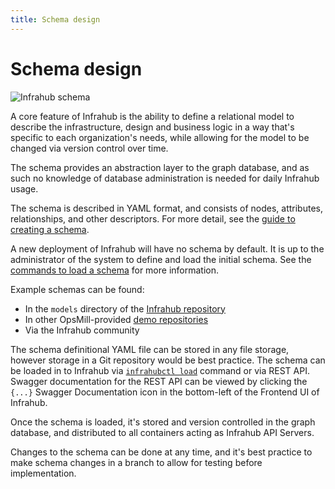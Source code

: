 ```yaml
---
title: Schema design
---
```


# Schema design

![Infrahub schema](./../media/overview-schema.excalidraw.svg)

A core feature of Infrahub is the ability to define a relational model to describe the infrastructure, design and business logic in a way that's specific to each organization's needs, while allowing for the model to be changed via version control over time.

The schema provides an abstraction layer to the graph database, and as such no knowledge of database administration is needed for daily Infrahub usage.

The schema is described in YAML format, and consists of nodes, attributes, relationships, and other descriptors. For more detail, see the [guide to creating a schema](../guides/create-schema).

A new deployment of Infrahub will have no schema by default. It is up to the administrator of the system to define and load the initial schema. See the [commands to load a schema](../topics/schema#load-a-schema-into-infrahub) for more information.

Example schemas can be found:

- In the `models` directory of the [Infrahub repository](https://github.com/opsmill/infrahub/tree/develop/models)
- In other OpsMill-provided [demo repositories](https://github.com/opsmill?q=demo&type=all&language=&sort=)
- Via the Infrahub community

The schema definitional YAML file can be stored in any file storage, however storage in a Git repository would be best practice. The schema can be loaded in to Infrahub via [`infrahubctl load`](../infrahubctl/infrahubctl-load) command or via REST API. Swagger documentation for the REST API can be viewed by clicking the `{...}` Swagger Documentation icon in the bottom-left of the Frontend UI of Infrahub.

Once the schema is loaded, it's stored and version controlled in the graph database, and distributed to all containers acting as Infrahub API Servers.

Changes to the schema can be done at any time, and it's best practice to make schema changes in a branch to allow for testing before implementation.
